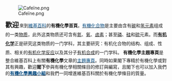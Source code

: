 [[File:Cafeïne.png|thumb]]

<span style="line-height:200%;">
<span style="margin-right: 0.1em; font-size: 150%;">
'''歡迎'''</span>來到[[維基百科|<span style="color:#00477D">維基百科</span>]]的'''有機化學首頁'''。[[有机化合物|<span style="color:#00477D">有機化合物</span>]]是主要由含有[[碳|碳]]和[[氢|氢]][[元素|元素]]组成的一类[[物质|物质]]，此外这类物质还可含有[[氮|氮]]、[[氧|氧]]、[[卤素|卤素]]；甚至[[磷|磷]]、[[硅|硅]]和[[硫|硫]]元素。而'''[[有机化学|有机化学]]'''正是研究这类物质的一门学科，其主要研究：有机化合物的结构、组成、性质、相关的[[化学反应|有机化学反应]]以及其分子[[有机合成|有机合成]]的一门学科。 
</span>
'''有機化學主題專頁'''是整合維基百科上有關'''有機化學'''文章的[[Portal:首頁|<span style="color:#00477D">主題專頁</span>]]。同時如果閣下專精於有機化學或對其有興趣，歡迎'''閣下'''參與有機化學相關條目的修訂與編寫，且閣下也可以加入我們的'''[[Portal:有機化學/有機化學興趣小組維基人列表|<span style="color:#00477D">有機化學興趣小組</span>]]'''和我們一同增進維基百科關於有機化學條目的質量。
</span>